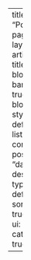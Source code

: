 ---
title: "Posts"
page-layout: article
title-block-banner: true
title-block-style: default
listing:
    contents: posts
    sort: "date desc"
    type: default
    sort-ui: true
    filter-ui: true
    categories: true

---